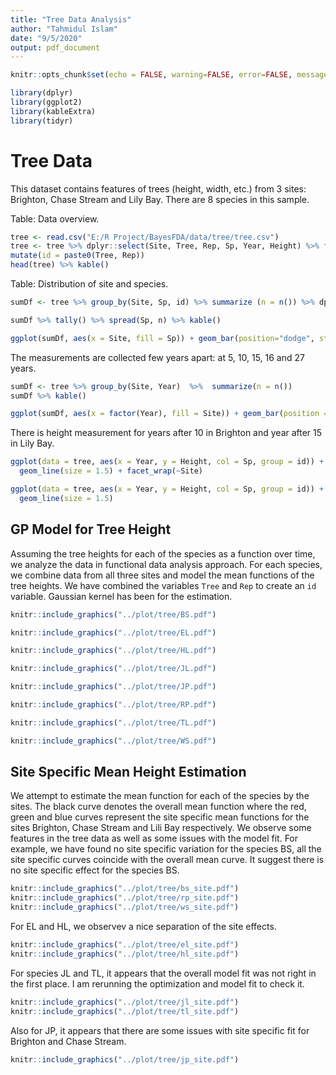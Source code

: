 ---
title: "Tree Data Analysis"
author: "Tahmidul Islam"
date: "9/5/2020"
output: pdf_document
---

```{r setup, include=FALSE}
knitr::opts_chunk$set(echo = FALSE, warning=FALSE, error=FALSE, message = FALSE, cache = TRUE, dpi = 300, fig.width = 14, fig.height = 6)
```



```{r}
library(dplyr)
library(ggplot2)
library(kableExtra)
library(tidyr)
```
# Tree Data

This dataset contains features of trees (height, width, etc.) from 3 sites: Brighton, Chase Stream and Lily Bay. There are 8 species in this sample.

Table: Data overview.
```{r}
tree <- read.csv("E:/R Project/BayesFDA/data/tree/tree.csv")
tree <- tree %>% dplyr::select(Site, Tree, Rep, Sp, Year, Height) %>% filter(!is.na(Height)) %>% 
mutate(id = paste0(Tree, Rep))
head(tree) %>% kable()
```


Table: Distribution of site and species.
```{r}
sumDf <- tree %>% group_by(Site, Sp, id) %>% summarize (n = n()) %>% dplyr::select(Site, Sp)

sumDf %>% tally() %>% spread(Sp, n) %>% kable()
```

```{r}
ggplot(sumDf, aes(x = Site, fill = Sp)) + geom_bar(position="dodge", stat="count")
```

The measurements are collected few years apart: at 5, 10, 15, 16 and 27 years. 
```{r}
sumDf <- tree %>% group_by(Site, Year)  %>%  summarize(n = n())
sumDf %>% kable()
```
```{r}
ggplot(sumDf, aes(x = factor(Year), fill = Site)) + geom_bar(position = 'dodge', stat = 'count')
```

There is height measurement for years after 10 in Brighton and year after 15 in Lily Bay. 

```{r}
ggplot(data = tree, aes(x = Year, y = Height, col = Sp, group = id)) +
  geom_line(size = 1.5) + facet_wrap(~Site)
```
```{r}
ggplot(data = tree, aes(x = Year, y = Height, col = Sp, group = id)) +
  geom_line(size = 1.5)
```


## GP Model for Tree Height

Assuming the tree heights for each of the species as a function over time, we analyze the data in functional data analysis approach. For each species, we combine data from all three sites and model the mean functions of the tree heights. We have combined the variables `Tree` and `Rep` to create an `id` variable. Gaussian kernel has been for the estimation.

```{r bs, echo = FALSE, message=FALSE, fig.align='center', fig.cap='Species: BS', out.width='\\linewidth', fig.pos='h'}
knitr::include_graphics("../plot/tree/BS.pdf")
```


```{r el, echo = FALSE, message=FALSE, fig.align='center', fig.cap='Species : EL', out.width='\\linewidth', fig.pos='H'}
knitr::include_graphics("../plot/tree/EL.pdf")
```

```{r hl, echo = FALSE, message=FALSE, fig.align='center', fig.cap='Species : HL', out.width='\\linewidth', fig.pos='H'}
knitr::include_graphics("../plot/tree/HL.pdf")
```

```{r jl, echo = FALSE, message=FALSE, fig.align='center', fig.cap='Species : JL', out.width='\\linewidth', fig.pos='H'}
knitr::include_graphics("../plot/tree/JL.pdf")
```

```{r jp, echo = FALSE, message=FALSE, fig.align='center', fig.cap='Species : JP', out.width='\\linewidth', fig.pos='H'}
knitr::include_graphics("../plot/tree/JP.pdf")
```

```{r rp, echo = FALSE, message=FALSE, fig.align='center', fig.cap='Species : RP', out.width='\\linewidth', fig.pos='H'}
knitr::include_graphics("../plot/tree/RP.pdf")
```

```{r tl, echo = FALSE, message=FALSE, fig.align='center', fig.cap='Species : TL', out.width='\\linewidth', fig.pos='H'}
knitr::include_graphics("../plot/tree/TL.pdf")
```

```{r ws, echo = FALSE, message=FALSE, fig.align='center', fig.cap='Species : WS', out.width='\\linewidth', fig.pos='H'}
knitr::include_graphics("../plot/tree/WS.pdf")
```

## Site Specific Mean Height Estimation

We attempt to estimate the mean function for each of the species by the sites. The black curve denotes the overall mean function where the red, green and blue curves represent the site specific mean functions for the sites Brighton, Chase Stream and Lili Bay respectively. 
We observe some features in the tree data as well as some issues with the model fit. For example, we have found no site specific variation for the species BS, all the site specific curves coincide with the overall mean curve. It suggest there is no site specific effect for the species BS.

```{r bssite, echo = FALSE, message=FALSE, fig.align='center', fig.cap='Species: BS', out.width='\\linewidth', fig.pos='H'}
knitr::include_graphics("../plot/tree/bs_site.pdf")
knitr::include_graphics("../plot/tree/rp_site.pdf")
knitr::include_graphics("../plot/tree/ws_site.pdf")
```

For EL and HL, we observev a nice separation of the site effects.
```{r elhl, echo = FALSE, message=FALSE, fig.align='center', fig.cap='Species: EL', out.width='\\linewidth', fig.pos='H'}
knitr::include_graphics("../plot/tree/el_site.pdf")
knitr::include_graphics("../plot/tree/hl_site.pdf")
```


For species JL and TL, it appears that the overall model fit was not right in the first place. I am rerunning the optimization and model fit to check it.
```{r jltl, echo = FALSE, message=FALSE, fig.align='center', fig.cap='Species: JL', out.width='\\linewidth', fig.pos='H'}
knitr::include_graphics("../plot/tree/jl_site.pdf")
knitr::include_graphics("../plot/tree/tl_site.pdf")
```

Also for JP, it appears that there are some issues with site specific fit for Brighton and Chase Stream.
```{r jpsite, echo = FALSE, message=FALSE, fig.align='center', fig.cap='Species: JP', out.width='\\linewidth', fig.pos='H'}
knitr::include_graphics("../plot/tree/jp_site.pdf")
```


